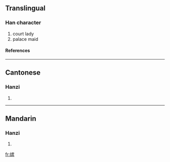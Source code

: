 {{see|嬪}}

==Translingual==
===Han character===
{{Han char|rn=38|rad=女|as=10|sn=13|four=|canj=女十人金 (VJOC)}}
# court lady
# palace maid
====References====
{{Han ref|kx=0269.181|hdz=21074.020|uh=5AD4|ud=23252}}

----
==Cantonese==
===Hanzi===
{{yue-hanzi|jyut=|y=pan4}}
# {{defn|Cantonese}}

----
==Mandarin==
===Hanzi===
{{cmn-hanzi|tra=嬪|pin=[[pín]] ([[pin2]])|wg=p'in<sup>2</sup>}}
# {{defn|Mandarin}}

[[fr:嫔]]